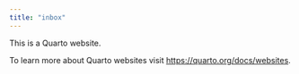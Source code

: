 ```yaml
---
title: "inbox"
---
```


This is a Quarto website.

To learn more about Quarto websites visit <https://quarto.org/docs/websites>.
